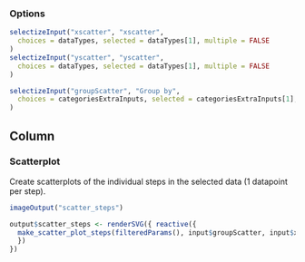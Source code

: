 ### Options
```r
selectizeInput("xscatter", "xscatter",
  choices = dataTypes, selected = dataTypes[1], multiple = FALSE
)
selectizeInput("yscatter", "yscatter",
  choices = dataTypes, selected = dataTypes[1], multiple = FALSE
)

selectizeInput("groupScatter", "Group by",
  choices = categoriesExtraInputs, selected = categoriesExtraInputs[1], multiple = FALSE
)
```

Column
--------------------------------------------

### Scatterplot  {data-height=1500}
Create scatterplots of the individual steps in the selected data (1 datapoint per step).
```r
imageOutput("scatter_steps")
```

```r
output$scatter_steps <- renderSVG({ reactive({
  make_scatter_plot_steps(filteredParams(), input$groupScatter, input$xscatter, input$yscatter, TRUE, baseSize = input$baseSize)
  })
})
```